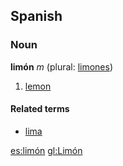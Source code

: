 ==Spanish==
===Noun===
'''limón''' ''m'' (plural: [[limones]])

# [[lemon]]

====Related terms====
*[[lima]]

[[es:limón]]
[[gl:Limón]]